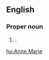 {{also|Annemarie|Anne-Marie}}
==English==

===Proper noun===
{{en-proper noun|head=[[Anne]] [[Marie]]}}

# {{given name|female|from=Hebrew}}.

[[hu:Anne Marie]]